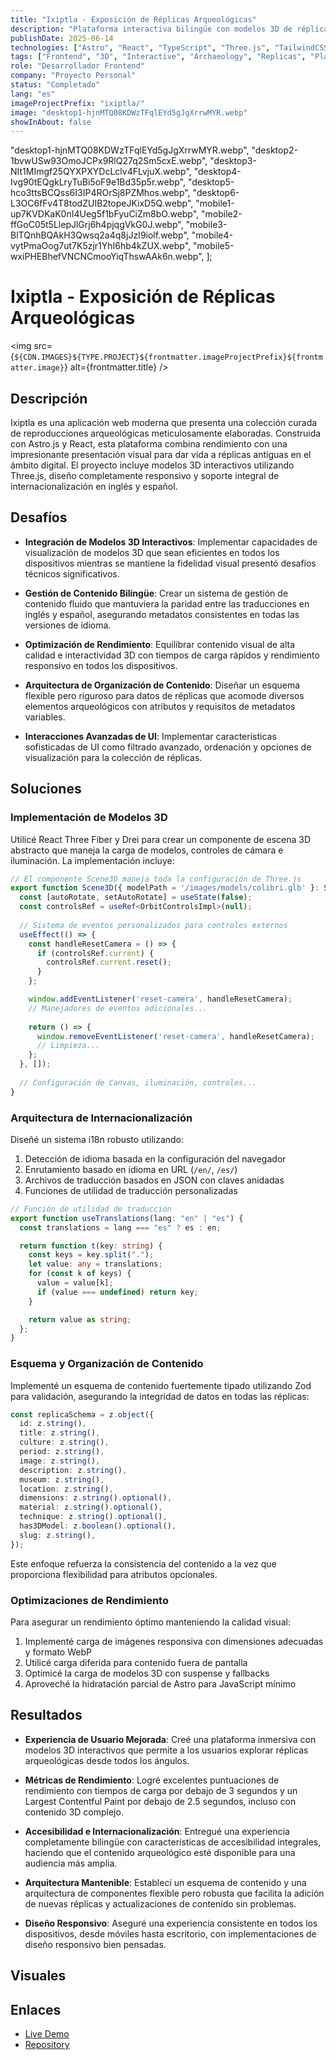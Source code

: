 ```yaml
---
title: "Ixiptla - Exposición de Réplicas Arqueológicas"
description: "Plataforma interactiva bilingüe con modelos 3D de réplicas arqueológicas"
publishDate: 2025-06-14
technologies: ["Astro", "React", "TypeScript", "Three.js", "TailwindCSS", "i18n"]
tags: ["Frontend", "3D", "Interactive", "Archaeology", "Replicas", "Platform"]
role: "Desarrollador Frontend"
company: "Proyecto Personal"
status: "Completado"
lang: "es"
imageProjectPrefix: "ixiptla/"
image: "desktop1-hjnMTQ08KDWzTFqlEYd5gJgXrrwMYR.webp"
showInAbout: false
---
```



  "desktop1-hjnMTQ08KDWzTFqlEYd5gJgXrrwMYR.webp",
  "desktop2-1bvwUSw93OmoJCPx9RlQ27q2Sm5cxE.webp",
  "desktop3-NIt1MImgf25QYXPXYDcLclv4FLvjuX.webp",
  "desktop4-Ivg90tEQgkLryTuBi5oF9e1Bd35p5r.webp",
  "desktop5-hco3ttsBCQss6I3IP4ROrSj8PZMhos.webp",
  "desktop6-L3OC6fFv4T8todZUIB2topeJKixD5Q.webp",
  "mobile1-up7KVDKaK0nI4Ueg5f1bFyuCiZm8bO.webp",
  "mobile2-ffGoC05t5LlepJlGrj6h4pjqgVkG0J.webp",
  "mobile3-BlTQnhBQAkH3Qwsq2a4q8jJzI9iolf.webp",
  "mobile4-vytPmaOog7ut7K5zjr1YhI6hb4kZUX.webp",
  "mobile5-wxiPHEBhefVNCNCmooYiqThswAAk6n.webp",
];

# Ixiptla - Exposición de Réplicas Arqueológicas

<img src={`${CDN.IMAGES}${TYPE.PROJECT}${frontmatter.imageProjectPrefix}${frontmatter.image}`} alt={frontmatter.title} />

## Descripción
Ixiptla es una aplicación web moderna que presenta una colección curada de reproducciones arqueológicas meticulosamente elaboradas. Construida con Astro.js y React, esta plataforma combina rendimiento con una impresionante presentación visual para dar vida a réplicas antiguas en el ámbito digital. El proyecto incluye modelos 3D interactivos utilizando Three.js, diseño completamente responsivo y soporte integral de internacionalización en inglés y español.

## Desafíos

- **Integración de Modelos 3D Interactivos**: Implementar capacidades de visualización de modelos 3D que sean eficientes en todos los dispositivos mientras se mantiene la fidelidad visual presentó desafíos técnicos significativos.
  
- **Gestión de Contenido Bilingüe**: Crear un sistema de gestión de contenido fluido que mantuviera la paridad entre las traducciones en inglés y español, asegurando metadatos consistentes en todas las versiones de idioma.
  
- **Optimización de Rendimiento**: Equilibrar contenido visual de alta calidad e interactividad 3D con tiempos de carga rápidos y rendimiento responsivo en todos los dispositivos.
  
- **Arquitectura de Organización de Contenido**: Diseñar un esquema flexible pero riguroso para datos de réplicas que acomode diversos elementos arqueológicos con atributos y requisitos de metadatos variables.
  
- **Interacciones Avanzadas de UI**: Implementar características sofisticadas de UI como filtrado avanzado, ordenación y opciones de visualización para la colección de réplicas.

## Soluciones

### Implementación de Modelos 3D
Utilicé React Three Fiber y Drei para crear un componente de escena 3D abstracto que maneja la carga de modelos, controles de cámara e iluminación. La implementación incluye:

```typescript
// El componente Scene3D maneja toda la configuración de Three.js
export function Scene3D({ modelPath = '/images/models/colibri.glb' }: Scene3DProps) {
  const [autoRotate, setAutoRotate] = useState(false);
  const controlsRef = useRef<OrbitControlsImpl>(null);
  
  // Sistema de eventos personalizados para controles externos
  useEffect(() => {
    const handleResetCamera = () => {
      if (controlsRef.current) {
        controlsRef.current.reset();
      }
    };

    window.addEventListener('reset-camera', handleResetCamera);
    // Manejadores de eventos adicionales...
    
    return () => {
      window.removeEventListener('reset-camera', handleResetCamera);
      // Limpieza...
    };
  }, []);
  
  // Configuración de Canvas, iluminación, controles...
}
```

### Arquitectura de Internacionalización
Diseñé un sistema i18n robusto utilizando:

1. Detección de idioma basada en la configuración del navegador
2. Enrutamiento basado en idioma en URL (`/en/`, `/es/`)
3. Archivos de traducción basados en JSON con claves anidadas
4. Funciones de utilidad de traducción personalizadas

```typescript
// Función de utilidad de traducción
export function useTranslations(lang: "en" | "es") {
  const translations = lang === "es" ? es : en;

  return function t(key: string) {
    const keys = key.split(".");
    let value: any = translations;
    for (const k of keys) {
      value = value[k];
      if (value === undefined) return key;
    }

    return value as string;
  };
}
```

### Esquema y Organización de Contenido
Implementé un esquema de contenido fuertemente tipado utilizando Zod para validación, asegurando la integridad de datos en todas las réplicas:

```typescript
const replicaSchema = z.object({
  id: z.string(),
  title: z.string(),
  culture: z.string(),
  period: z.string(),
  image: z.string(),
  description: z.string(),
  museum: z.string(),
  location: z.string(),
  dimensions: z.string().optional(),
  material: z.string().optional(),
  technique: z.string().optional(),
  has3DModel: z.boolean().optional(),
  slug: z.string(),
});
```

Este enfoque refuerza la consistencia del contenido a la vez que proporciona flexibilidad para atributos opcionales.

### Optimizaciones de Rendimiento
Para asegurar un rendimiento óptimo manteniendo la calidad visual:

1. Implementé carga de imágenes responsiva con dimensiones adecuadas y formato WebP
2. Utilicé carga diferida para contenido fuera de pantalla
3. Optimicé la carga de modelos 3D con suspense y fallbacks
4. Aproveché la hidratación parcial de Astro para JavaScript mínimo

## Resultados

- **Experiencia de Usuario Mejorada**: Creé una plataforma inmersiva con modelos 3D interactivos que permite a los usuarios explorar réplicas arqueológicas desde todos los ángulos.

- **Métricas de Rendimiento**: Logré excelentes puntuaciones de rendimiento con tiempos de carga por debajo de 3 segundos y un Largest Contentful Paint por debajo de 2.5 segundos, incluso con contenido 3D complejo.

- **Accesibilidad e Internacionalización**: Entregué una experiencia completamente bilingüe con características de accesibilidad integrales, haciendo que el contenido arqueológico esté disponible para una audiencia más amplia.

- **Arquitectura Mantenible**: Establecí un esquema de contenido y una arquitectura de componentes flexible pero robusta que facilita la adición de nuevas réplicas y actualizaciones de contenido sin problemas.

- **Diseño Responsivo**: Aseguré una experiencia consistente en todos los dispositivos, desde móviles hasta escritorio, con implementaciones de diseño responsivo bien pensadas.

## Visuales

<ImageGallery 
  images={images} 
  projectId={frontmatter.imageProjectPrefix} 
  title={frontmatter.title} 
/>

## Enlaces
- <a href="https://ixiptla.com/" target="_blank">
    Live Demo
  </a>
- <a href="https://github.com/Itzli2000/ixiptla" target="_blank">
    Repository
  </a>